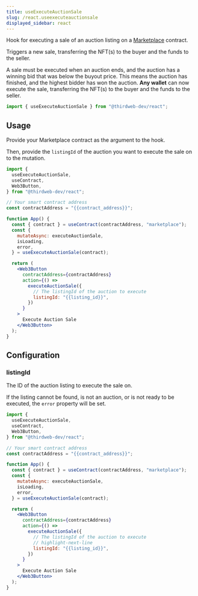 ```yaml
---
title: useExecuteAuctionSale
slug: /react.useexecuteauctionsale
displayed_sidebar: react
---
```



Hook for executing a sale of an auction listing on a [Marketplace](https://thirdweb.com/thirdweb.eth/Marketplace) contract.

Triggers a new sale, transferring the NFT(s) to the buyer and the funds to the seller.

A sale must be executed when an auction ends, and the auction has a winning bid that was below the buyout price. This means the
auction has finished, and the highest bidder has won the auction. **Any wallet** can now execute the sale, transferring the NFT(s)
to the buyer and the funds to the seller.

```jsx
import { useExecuteAuctionSale } from "@thirdweb-dev/react";
```

## Usage

Provide your Marketplace contract as the argument to the hook.

Then, provide the `listingId` of the auction you want to execute the sale on to the mutation.

```jsx
import {
  useExecuteAuctionSale,
  useContract,
  Web3Button,
} from "@thirdweb-dev/react";

// Your smart contract address
const contractAddress = "{{contract_address}}";

function App() {
  const { contract } = useContract(contractAddress, "marketplace");
  const {
    mutateAsync: executeAuctionSale,
    isLoading,
    error,
  } = useExecuteAuctionSale(contract);

  return (
    <Web3Button
      contractAddress={contractAddress}
      action={() =>
        executeAuctionSale({
          // The listingId of the auction to execute
          listingId: "{{listing_id}}",
        })
      }
    >
      Execute Auction Sale
    </Web3Button>
  );
}
```

## Configuration

### listingId

The ID of the auction listing to execute the sale on.

If the listing cannot be found, is not an auction, or is not ready to be executed, the `error` property will be set.

```jsx
import {
  useExecuteAuctionSale,
  useContract,
  Web3Button,
} from "@thirdweb-dev/react";

// Your smart contract address
const contractAddress = "{{contract_address}}";

function App() {
  const { contract } = useContract(contractAddress, "marketplace");
  const {
    mutateAsync: executeAuctionSale,
    isLoading,
    error,
  } = useExecuteAuctionSale(contract);

  return (
    <Web3Button
      contractAddress={contractAddress}
      action={() =>
        executeAuctionSale({
          // The listingId of the auction to execute
          // highlight-next-line
          listingId: "{{listing_id}}",
        })
      }
    >
      Execute Auction Sale
    </Web3Button>
  );
}
```
